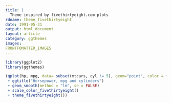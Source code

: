 ```yaml
---
title: |
  Theme inspired by fivethirtyeight.com plots
rdname: theme_fivethirtyeight
date: 1991-05-31
output: html_document
layout: article
category: ggthemes
images:
FRONTFOMATTER_IMAGES
---
```


```r
library(ggplot2)
library(ggthemes)
```

```r
(qplot(hp, mpg, data= subset(mtcars, cyl != 5), geom="point", color = factor(cyl))
 + ggtitle("Horsepower, mpg and cylinders")
 + geom_smooth(method = "lm", se = FALSE)
 + scale_color_fivethirtyeight()
 + theme_fivethirtyeight())



```